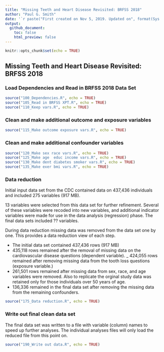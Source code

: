 ---
title: "Missing Teeth and Heart Disease Revisited: BRFSS 2018"
author: "Paul G. Smith"
date: '`r paste("First created on Nov 5, 2019. Updated on", format(Sys.Date(),"%b %d, %Y"))`'
output: 
  github_document:
    toc: false
    html_preview: false
---

```{r setup, include=FALSE}
knitr::opts_chunk$set(echo = TRUE)
```

## Missing Teeth and Heart Disease Revisited: BRFSS 2018

### Load Dependencies and Read in BRFSS 2018 Data Set


```{r echo=TRUE, message=TRUE, warning=TRUE}
source("100_Dependencies.R", echo = TRUE)
source("105_Read in BRFSS XPT.R", echo = TRUE)
source("110_Keep vars.R", echo = TRUE)

```

### Clean and make additional outcome and exposure variables

```{r echo=TRUE, message=TRUE, warning=TRUE}
source("115_Make outcome exposure vars.R", echo = TRUE)

```

### Clean and make additional confounder variables

```{r echo=TRUE, message=TRUE, warning=TRUE}
source("120_Make sex race vars.R", echo = TRUE)
source("125_Make age  educ income vars.R", echo = TRUE)
source("130_Make dent diabetes smoker vars.R", echo = TRUE)
source("135_Make exer bmi vars.R", echo = TRUE)

```

### Data reduction

Initial input data set from the CDC contained data on 437,436 individuals and included 275 variables (917 MB).

13 variables were selected from this data set for further refinement. Several of these variables were recoded into new variables, and additional indicator variables were made for use in the data analysis (regression) phase. The final data sets included ?? variables.

During data reduction missing data was removed from the data set one by one. This provides a data reduction view of each step.

- The initial data set contained 437,436 rows (917 MB)
- 435,118 rows remained after the removal of missing data on the cardiovascular disease questions (dependent variable).
_ 424,055 rows remained after removing missing data from the tooth loss questions (exposure variable.)
- 261,501 rows remained after missing data from sex, race, and age variables were removed. Also to replicate the orginal study data was retained only for those individuals over 50 years of age.
- 136,336 remained in the final data set after removing the missing data from the remaining confounders.

```{r echo=TRUE, message=TRUE, warning=TRUE}
source("175_Data reduction.R", echo = TRUE)

```

### Write out final clean data set

The final data set was written to a file with variable (column) names to speed up further analyses. The individual analyses files will only load the reduced file from this point on.

```{r echo=TRUE, message=TRUE, warning=TRUE}
source("190_Write out data.R", echo = TRUE)

```
